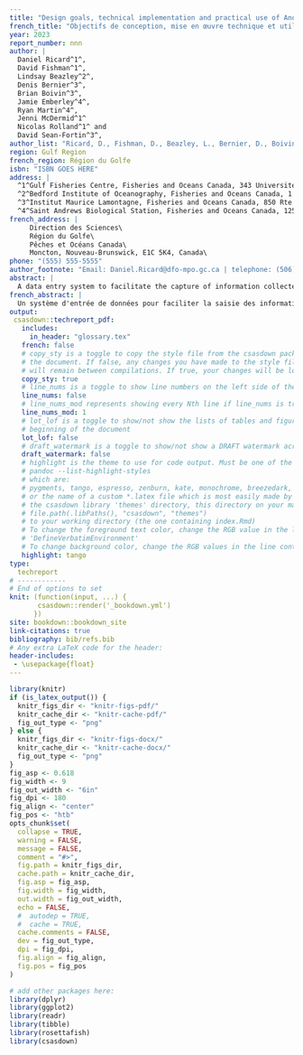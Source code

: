 ```yaml
---
title: "Design goals, technical implementation and practical use of Another data entry system (Andes)"
french_title: "Objectifs de conception, mise en œuvre technique et utilisation pratique de Another data entry system (Andes)"
year: 2023
report_number: nnn
author: |
  Daniel Ricard^1^,
  David Fishman^1^,
  Lindsay Beazley^2^,
  Denis Bernier^3^,
  Brian Boivin^3^,
  Jamie Emberley^4^,
  Ryan Martin^4^,
  Jenni McDermid^1^
  Nicolas Rolland^1^ and 
  David Sean-Fortin^3^,
author_list: "Ricard, D., Fishman, D., Beazley, L., Bernier, D., Boivin, B., Emberley, J., Martin, R., McDermid, J., Rolland, N. and Sean-Fortin, D."
region: Gulf Region
french_region: Région du Golfe
isbn: "ISBN GOES HERE"
address: |
  ^1^Gulf Fisheries Centre, Fisheries and Oceans Canada, 343 Université Avenue, Moncton, New Brunswick, E1C 9B6\
  ^2^Bedford Institute of Oceanography, Fisheries and Oceans Canada, 1 Challenger Dr., Dartmouth, Nova Scotia, B2Y 4A2\
  ^3^Institut Maurice Lamontagne, Fisheries and Oceans Canada, 850 Rte de la Mer, Mont-Joli, Québec, QC G5H 3Z4\
  ^4^Saint Andrews Biological Station, Fisheries and Oceans Canada, 125 Marine Science Dr., St. Andrews, New Brunswick, E5B 0E4\
french_address: |
     Direction des Sciences\
     Région du Golfe\
     Pêches et Océans Canada\
     Moncton, Nouveau-Brunswick, E1C 5K4, Canada\
phone: "(555) 555-5555"
author_footnote: "Email: Daniel.Ricard@dfo-mpo.gc.ca | telephone: (506) 377-9527"
abstract: |
  A data entry system to facilitate the capture of information collected during scientific activities conducted by DFO Gulf Region was developed. The application, called "Another data entry system" (Andes) was implemented as a browser-based environment that facilitates its deployment in a variety of data capture scenarios. The design goals and implementation details of Andes are described, and a number of usage cases are presented. To promote endorsement of Andes by other scientific groups and to ensure the pereniality of the project, the application relies on Open Source software and uses a shared code development platform. 
french_abstract: |
  Un système d'entrée de données pour faciliter la saisie des informations recueillies lors des activités scientifiques menées par la Région du Golfe du MPO a été développé. L'application, qui s'appelle "Another data entry system" (Andes), a été mise en œuvre en tant qu'environnement basé sur un fureteur, ce qui facilite son déploiement dans une variété de scénarios de saisie de données. Les objectifs de conception et les détails de mise en œuvre d'Andes sont décrits, et un certain nombre de cas d'utilisation sont présentés. Pour promouvoir l'utilisation d'Andes par d'autres groupes scientifiques et assurer la pérennité du projet, l'application s'appuie sur des logiciels code source ouvert et utilise une plate-forme de développement de code partagé.
output:
 csasdown::techreport_pdf:
   includes:
     in_header: "glossary.tex"
   french: false
   # copy_sty is a toggle to copy the style file from the csasdown package every time you compile
   # the document. If false, any changes you have made to the style file in your project
   # will remain between compilations. If true, your changes will be lost when you compile
   copy_sty: true
   # line_nums is a toggle to show line numbers on the left side of the page. 
   line_nums: false
   # line_nums_mod represents showing every Nth line if line_nums is true
   line_nums_mod: 1
   # lot_lof is a toggle to show/not show the lists of tables and figures at the
   # beginning of the document
   lot_lof: false
   # draft_watermark is a toggle to show/not show a DRAFT watermark across every page
   draft_watermark: false
   # highlight is the theme to use for code output. Must be one of the list given by:
   # pandoc --list-highlight-styles
   # which are:
   # pygments, tango, espresso, zenburn, kate, monochrome, breezedark, haddock
   # or the name of a custom *.latex file which is most easily made by copying one from 
   # the csasdown library 'themes' directory, this directory on your machine:
   # file.path(.libPaths(), "csasdown", "themes")
   # to your working directory (the one containing index.Rmd)
   # To change the foreground text color, change the RGB value in the line containing
   # 'DefineVerbatimEnvironment'
   # To change background color, change the RGB values in the line containing 'shadecolor'
   highlight: tango
type:
  techreport
# ------------
# End of options to set
knit: (function(input, ...) {
       csasdown::render('_bookdown.yml')
      })
site: bookdown::bookdown_site
link-citations: true
bibliography: bib/refs.bib
# Any extra LaTeX code for the header:
header-includes:
 - \usepackage{float}
---
```


```r
library(knitr)
if (is_latex_output()) {
  knitr_figs_dir <- "knitr-figs-pdf/"
  knitr_cache_dir <- "knitr-cache-pdf/"
  fig_out_type <- "png"
} else {
  knitr_figs_dir <- "knitr-figs-docx/"
  knitr_cache_dir <- "knitr-cache-docx/"
  fig_out_type <- "png"
}
fig_asp <- 0.618
fig_width <- 9
fig_out_width <- "6in"
fig_dpi <- 180
fig_align <- "center"
fig_pos <- "htb"
opts_chunk$set(
  collapse = TRUE,
  warning = FALSE,
  message = FALSE,
  comment = "#>",
  fig.path = knitr_figs_dir,
  cache.path = knitr_cache_dir,
  fig.asp = fig_asp,
  fig.width = fig_width,
  out.width = fig_out_width,
  echo = FALSE,
  #  autodep = TRUE,
  #  cache = TRUE,
  cache.comments = FALSE,
  dev = fig_out_type,
  dpi = fig_dpi,
  fig.align = fig_align,
  fig.pos = fig_pos
)
```

```r
# add other packages here:
library(dplyr)
library(ggplot2)
library(readr)
library(tibble)
library(rosettafish)
library(csasdown)
```
